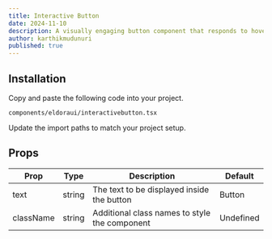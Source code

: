 ```yaml
---
title: Interactive Button
date: 2024-11-10
description: A visually engaging button component that responds to hover with dynamic transitions, adapting smoothly between light and dark modes for enhanced user interactivity.
author: karthikmudunuri
published: true
---
```


<ComponentPreview name="interactivebuttondemo" />

## Installation

<Steps>

<Step>Copy and paste the following code into your project.</Step>

`components/eldoraui/interactivebutton.tsx`

<ComponentSource name="interactivebutton" />

<Step>Update the import paths to match your project setup.</Step>

</Steps>

## Props

| Prop      | Type   | Description                                   | Default   |
| --------- | ------ | --------------------------------------------- | --------- |
| text      | string | The text to be displayed inside the button    | Button    |
| className | string | Additional class names to style the component | Undefined |
